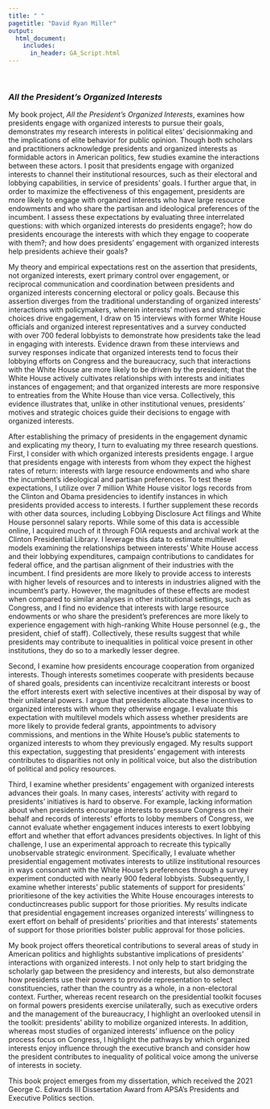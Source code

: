 ```yaml
---
title: " "
pagetitle: "David Ryan Miller"
output:
  html_document:
    includes:
      in_header: GA_Script.html
---
```


&nbsp;  

### *All the President's Organized Interests*

My book project, *All the President's Organized Interests*, examines how presidents engage with organized interests to pursue their goals, demonstrates my research interests in political elites' decisionmaking and the implications of elite behavior for public opinion.  Though both scholars and practitioners acknowledge presidents and organized interests as formidable actors in American politics, few studies examine the interactions between these actors.  I posit that presidents engage with organized interests to channel their institutional resources, such as their electoral and lobbying capabilities, in service of presidents' goals.  I further argue that, in order to maximize the effectiveness of this engagement, presidents are more likely to engage with organized interests who have large resource endowments and who share the partisan and ideological preferences of the incumbent.  I assess these expectations by evaluating three interrelated questions: with which organized interests do presidents engage?; how do presidents encourage the interests with which they engage to cooperate with them?; and how does presidents' engagement with organized interests help presidents achieve their goals?

My theory and empirical expectations rest on the assertion that presidents, not organized interests, exert primary control over engagement, or reciprocal communication and coordination between presidents and organized interests concerning electoral or policy goals.  Because this assertion diverges from the traditional understanding of organized interests' interactions with policymakers, wherein interests' motives and strategic choices drive engagement, I draw on 15 interviews with former White House officials and organized interest representatives and a survey conducted with over 700 federal lobbyists to demonstrate how presidents take the lead in engaging with interests.  Evidence drawn from these interviews and survey responses indicate that organized interests tend to focus their lobbying efforts on Congress and the bureaucracy, such that interactions with the White House are more likely to be driven by the president; that the White House actively cultivates relationships with interests and initiates instances of engagement; and that organized interests are more responsive to entreaties from the White House than vice versa.  Collectively, this evidence illustrates that, unlike in other institutional venues, presidents' motives and strategic choices guide their decisions to engage with organized interests.

After establishing the primacy of presidents in the engagement dynamic and explicating my theory, I turn to evaluating my three research questions.  First, I consider with which organized interests presidents engage.  I argue that presidents engage with interests from whom they expect the highest rates of return: interests with large resource endowments and who share the incumbent's ideological and partisan preferences.  To test these expectations, I utilize over 7 million White House visitor logs records from the Clinton and Obama presidencies to identify instances in which presidents provided access to interests.  I further supplement these records with other data sources, including Lobbying Disclosure Act filings and White House personnel salary reports.  While some of this data is accessible online, I acquired much of it through FOIA requests and archival work at the Clinton Presidential Library.  I leverage this data to estimate multilevel models examining the relationships between interests' White House access and their lobbying expenditures, campaign contributions to candidates for federal office, and the partisan alignment of their industries with the incumbent.  I find presidents are more likely to provide access to interests with higher levels of resources and to interests in industries aligned with the incumbent's party.  However, the magnitudes of these effects are modest when compared to similar analyses in other institutional settings, such as Congress, and I find no evidence that interests with large resource endowments or who share the president's preferences are more likely to experience engagement with high-ranking White House personnel (e.g., the president, chief of staff).  Collectively, these results suggest that while presidents may contribute to inequalities in political voice present in other institutions, they do so to a markedly lesser degree.

Second, I examine how presidents encourage cooperation from organized interests.  Though interests sometimes cooperate with presidents because of shared goals, presidents can incentivize recalcitrant interests or boost the effort interests exert with selective incentives at their disposal by way of their unilateral powers.  I argue that presidents allocate these incentives to organized interests with whom they otherwise engage.  I evaluate this expectation with multilevel models which assess whether presidents are more likely to provide federal grants, appointments to advisory commissions, and mentions in the White House's public statements to organized interests to whom they previously engaged.  My results support this expectation, suggesting that presidents' engagement with interests contributes to disparities not only in political voice, but also the distribution of political and policy resources.

Third, I examine whether presidents' engagement with organized interests advances their goals.  In many cases, interests' activity with regard to presidents' initiatives is hard to observe.  For example, lacking information about when presidents encourage interests to pressure Congress on their behalf and records of interests' efforts to lobby members of Congress, we cannot evaluate whether  engagement induces interests to exert lobbying effort and whether that effort advances presidents objectives.  In light of this challenge, I use an experimental approach to recreate this typically unobservable strategic environment.  Specifically, I evaluate whether presidential engagement motivates interests to utilize institutional resources in ways consonant with the White House's preferences through a survey experiment conducted with nearly 900 federal lobbyists.  Subsequently, I examine whether interests' public statements of support for presidents' priorities\textemdash one of the key activities the White House encourages interests to conduct\textemdash increases public support for those priorities.  My results indicate that presidential engagement increases organized interests' willingness to exert effort on behalf of presidents' priorities and that interests' statements of support for those priorities bolster public approval for those policies.

My book project offers theoretical contributions to several areas of study in American politics and highlights substantive implications of presidents' interactions with organized interests.  I not only help to start bridging the scholarly gap between the presidency and interests, but also demonstrate how presidents use their powers to provide representation to select constituencies, rather than the country as a whole, in a non-electoral context.  Further, whereas recent research on the presidential toolkit focuses on formal powers presidents  exercise unilaterally, such as executive orders and the management of the bureaucracy, I highlight an overlooked utensil in the toolkit: presidents' ability to mobilize organized interests.  In addition, whereas most studies of organized interests' influence on the policy process focus on Congress, I highlight the pathways by which organized interests enjoy influence through the executive branch and consider how the president contributes to inequality of political voice among the universe of interests in society.

This book project emerges from my dissertation, which received the 2021 George C. Edwards III Dissertation Award from APSA's Presidents and Executive Politics section.
